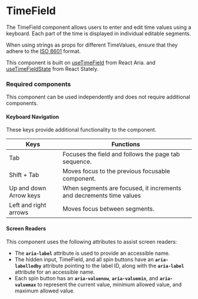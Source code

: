 
<Meta title="Experimental/TimeField/TimeField" />

# TimeField

The TimeField component allows users to enter and edit time values using a keyboard. Each part of the time is displayed in individual editable segments.

When using strings as props for different TimeValues, ensure that they adhere to the [ISO 8601](https://en.wikipedia.org/wiki/ISO_8601) format.

This component is built on [useTimeField](https://react-spectrum.adobe.com/react-aria/useTimeField.html) from React Aria.
and [useTimeFieldState](https://react-spectrum.adobe.com/react-stately/useTimeFieldState.html) from React Stately.

### Required components 

This component can be used independently and does not require additional components. 

#### Keyboard Navigation

These keys provide additional functionality to the component.

| Keys | Functions |
| ---- | --------- |
| Tab | Focuses the field and follows the page tab sequence. |
| Shift + Tab | Moves focus to the previous focusable component. |
| Up and down Arrow keys | When segments are focused, it increments and decrements time values |
| Left and right arrows | Moves focus between segments. |

#### Screen Readers

This component uses the following attributes to assist screen readers:

- The **`aria-label`** attribute is used to provide an accessible name.
- The hidden input, TimeField, and all spin buttons have an **`aria-labelledby`** attribute pointing to the label ID, along with the **`aria-label`** attribute for an accessible name.
- Each spin button has an **`aria-valuenow`**, **`aria-valuemin`**, and **`aria-valuemax`** to represent the current value, minimum allowed value, and maximum allowed value.
